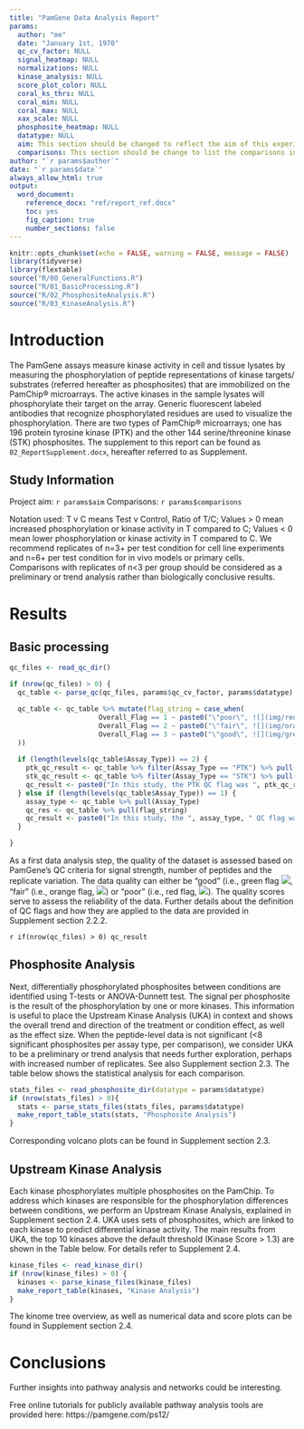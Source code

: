 ```yaml
---
title: "PamGene Data Analysis Report"
params:
  author: "me"
  date: "January 1st, 1970"
  qc_cv_factor: NULL
  signal_heatmap: NULL
  normalizations: NULL
  kinase_analysis: NULL
  score_plot_color: NULL
  coral_ks_thrs: NULL
  coral_min: NULL
  coral_max: NULL
  xax_scale: NULL
  phosphosite_heatmap: NULL
  datatype: NULL
  aim: This section should be changed to reflect the aim of this experiment.
  comparisons: This section should be change to list the comparisons in this experiment.
author: "`r params$author`"
date: "`r params$date`"
always_allow_html: true
output:
  word_document:
    reference_docx: "ref/report_ref.docx"
    toc: yes
    fig_caption: true
    number_sections: false
---
```


```r
knitr::opts_chunk$set(echo = FALSE, warning = FALSE, message = FALSE)
library(tidyverse)
library(flextable)
source("R/00_GeneralFunctions.R")
source("R/01_BasicProcessing.R")
source("R/02_PhosphositeAnalysis.R")
source("R/03_KinaseAnalysis.R")
```
\pagebreak

# Introduction

The PamGene assays measure kinase activity in cell and tissue lysates by measuring the phosphorylation of peptide representations of kinase targets/ substrates (referred hereafter as phosphosites) that are immobilized on the PamChip® microarrays. The active kinases in the sample lysates will phosphorylate their target on the array. Generic fluorescent labeled antibodies that recognize phosphorylated residues are used to visualize the phosphorylation. There are two types of PamChip® microarrays; one has 196 protein tyrosine kinase (PTK) and the other 144 serine/threonine kinase (STK) phosphosites. The supplement to this report can be found as `02_ReportSupplement.docx`, hereafter referred to as Supplement.

## Study Information

Project aim:
`r params$aim`
Comparisons:
`r params$comparisons`

Notation used: T v C means Test v Control, Ratio of T/C; Values > 0 mean increased phosphorylation or kinase activity in T compared to C; Values < 0 mean lower phosphorylation or kinase activity in T compared to C. 
We recommend replicates of n=3+ per test condition for cell line experiments and n=6+ per test condition for in vivo models or primary cells. Comparisons with replicates of n<3 per group should be considered as a preliminary or trend analysis rather than biologically conclusive results. 



# Results

## Basic processing
```r
qc_files <- read_qc_dir()

if (nrow(qc_files) > 0) {
  qc_table <- parse_qc(qc_files, params$qc_cv_factor, params$datatype)

  qc_table <- qc_table %>% mutate(flag_string = case_when(
                      Overall_Flag == 1 ~ paste0("\"poor\", ![](img/red_10.png)"),
                      Overall_Flag == 2 ~ paste0("\"fair\", ![](img/orange_10.png)"),
                      Overall_Flag == 3 ~ paste0("\"good\", ![](img/green_10.png)")
  ))
  
  if (length(levels(qc_table$Assay_Type)) == 2) {
    ptk_qc_result <- qc_table %>% filter(Assay_Type == "PTK") %>% pull(flag_string)
    stk_qc_result <- qc_table %>% filter(Assay_Type == "STK") %>% pull(flag_string)
    qc_result <- paste0("In this study, the PTK QC flag was ", ptk_qc_result, " and the STK QC flag was ", stk_qc_result, ".")
  } else if (length(levels(qc_table$Assay_Type)) == 1) {
    assay_type <- qc_table %>% pull(Assay_Type)
    qc_res <- qc_table %>% pull(flag_string)
    qc_result <- paste0("In this study, the ", assay_type, " QC flag was ", qc_res, ".")
  }

}


```

As a first data analysis step, the quality of the dataset is assessed based on PamGene’s QC criteria for signal strength, number of peptides and the replicate variation. The data quality can either be “good” (i.e., green flag ![](img/green_10.png),  “fair” (i.e., orange flag,  ![](img/orange_10.png)) or “poor” (i.e., red flag, ![](img/red_10.png)). The quality scores serve to assess the reliability of the data. Further details about the definition of QC flags and how they are applied to the data are provided in Supplement section 2.2.2.

`r if(nrow(qc_files) > 0) qc_result`

\newpage

## Phosphosite Analysis

Next, differentially phosphorylated phosphosites between conditions are identified using T-tests or ANOVA-Dunnett test. The signal per phosphosite is the result of the phosphorylation by one or more kinases. This information is useful to place the Upstream Kinase Analysis (UKA) in context and shows the overall trend and direction of the treatment or condition effect, as well as the effect size. When the peptide-level data is not significant (<8 significant phosphosites per assay type, per comparison), we consider UKA to be a preliminary or trend analysis that needs further exploration, perhaps with increased number of replicates. 
See also Supplement section 2.3. The table below shows the statistical analysis for each comparison.

```r

stats_files <- read_phosphosite_dir(datatype = params$datatype)
if (nrow(stats_files) > 0){
  stats <- parse_stats_files(stats_files, params$datatype)
  make_report_table_stats(stats, "Phosphosite Analysis")
}

```

Corresponding volcano plots can be found in Supplement section 2.3.

\newpage

## Upstream Kinase Analysis

Each kinase phosphorylates multiple phosphosites on the PamChip. To address which kinases are responsible for the phosphorylation differences between conditions, we perform an Upstream Kinase Analysis, explained in Supplement section 2.4. UKA uses sets of phosphosites, which are linked to each kinase to predict differential kinase activity. The main results from UKA, the top 10 kinases above the default threshold (Kinase Score > 1.3) are shown in the Table below. For details refer to Supplement 2.4.

```r
kinase_files <- read_kinase_dir()
if (nrow(kinase_files) > 0) {
  kinases <- parse_kinase_files(kinase_files)
  make_report_table(kinases, "Kinase Analysis")
}

```

The kinome tree overview, as well as numerical data and score plots can be found in Supplement section 2.4.


# Conclusions

Further insights into pathway analysis and networks could be interesting.

Free online tutorials for publicly available pathway analysis tools are provided here: https://pamgene.com/ps12/ 

